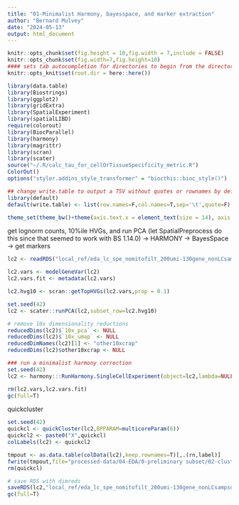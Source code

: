 ```yaml
---
title: "01-Minimalist Harmony, bayesspace, and marker extraction"
author: "Bernard Mulvey"
date: "2024-05-13"
output: html_document
---
```


```r
knitr::opts_chunk$set(fig.height = 10,fig.width = 7,include = FALSE)
knitr::opts_chunk$set(fig.width=7,fig.height=10)
#### sets tab autocompletion for directories to begin from the directory containing the .Rproj session, instead of the script's directory if different
knitr::opts_knit$set(root.dir = here::here())

library(data.table)
library(Biostrings)
library(ggplot2)
library(gridExtra)
library(SpatialExperiment)
library(spatialLIBD)
require(colorout)
library(BiocParallel)
library(harmony)
library(magrittr)
library(scran)
library(scater)
source("~/.R/calc_tau_for_cellOrTissueSpecificity_metric.R")
ColorOut()
options("styler.addins_style_transformer" = "biocthis::bioc_style()")

## change write.table to output a TSV without quotes or rownames by default
library(default)
default(write.table) <- list(row.names=F,col.names=T,sep='\t',quote=F)

theme_set(theme_bw()+theme(axis.text.x = element_text(size = 14), axis.title.x = element_text(size = 16), axis.text.y = element_text(size = 14), axis.title.y = element_text(size =16), plot.title = element_text(size = 20,hjust=0.5), strip.text = element_text(size=18), legend.text = element_text(size=10), legend.title = element_text(size=11,hjust=0.5)))
```


get lognorm counts, 10%ile HVGs, and run PCA (let SpatialPreprocess do this since that seemed to work with BS 1.14.0) -> HARMONY -> BayesSpace -> get markers
```r
lc2 <- readRDS("local_ref/eda_lc_spe_nomitofilt_200umi-130gene_nonLCsampsdropped_051224.RDS")

lc2.vars <- modelGeneVar(lc2)
lc2.vars.fit <- metadata(lc2.vars)

lc2.hvg10 <- scran::getTopHVGs(lc2.vars,prop = 0.1)

set.seed(42)
lc2 <- scater::runPCA(lc2,subset_row=lc2.hvg10)

# remove 10x dimensionality reductions
reducedDims(lc2)$`10x_pca` <- NULL
reducedDims(lc2)$`10x_umap` <- NULL
reducedDimNames(lc2)[1] <- "other10xcrap"
reducedDims(lc2)$other10xcrap <- NULL

### run a minimalist harmony correction
set.seed(42)
lc2 <- harmony:::RunHarmony.SingleCellExperiment(object=lc2,lambda=NULL,group.by.vars = "sample_id",max_iter=100,ncores=4)

rm(lc2.vars,lc2.vars.fit)
gc(full=T)
```

quickcluster
```r
set.seed(42)
quickcl <- quickCluster(lc2,BPPARAM=multicoreParam(6))
quickcl2 <- paste0("X",quickcl)
colLabels(lc2) <- quickcl2

tmpout <- as.data.table(colData(lc2),keep.rownames=T)[,.(rn,label)]
fwrite(tmpout,file="processed-data/04-EDA/0-preliminary subset/02-clustering and markers/01-hvg10_harmony_quickcluster_051324.txt",sep="\t",col.names=T,row.names=F)
rm(quickcl)

# save RDS with dimreds
saveRDS(lc2,"local_ref/eda_lc_spe_nomitofilt_200umi-130gene_nonLCsampsdropped_051224.RDS")
gc(full=T)
```
